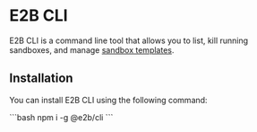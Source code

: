 # E2B CLI

E2B CLI is a command line tool that allows you to list, kill running sandboxes, and manage [sandbox templates](/docs/sandbox-templates).

## Installation

You can install E2B CLI using the following command:

<CodeGroup isTerminalCommand>
```bash
npm i -g @e2b/cli
```
</CodeGroup>
